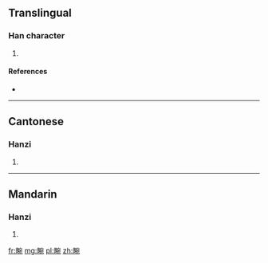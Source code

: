 ==Translingual==

===Han character===
{{Han char|rn=102|rad=田|as=08|sn=13|four=6301<sub>2</sub>|canj=田十弓山 (WJNU)}}

# {{defn|Han|sort=田08}}

====References====
* {{Han ref|kx=0765.040|dkj=21894|dj=1176.040|hdz=42549.010|uh=7579|ud=30073|bh=DEC4|bd=57028}}

----

==Cantonese==

===Hanzi===
{{yue-hanzi|jyut=jyun2|y=yun2}}

# {{defn|lang=yue|sort=田08}}

----

==Mandarin==

===Hanzi===
{{cmn-hanzi|pin=[[wǎn]] ([[wan3]]), [[yuàn]] ([[yuan4]])|wg=wan<sup>3</sup>, yüan<sup>4</sup>}}

# {{defn|lang=cmn|sort=田08}}

[[fr:畹]]
[[mg:畹]]
[[pl:畹]]
[[zh:畹]]